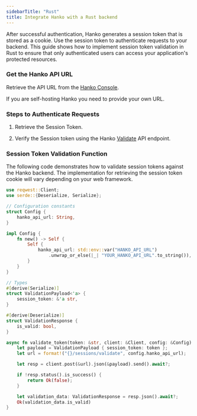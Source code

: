 ```yaml
---
sidebarTitle: "Rust"
title: Integrate Hanko with a Rust backend
---
```



<BackendIntegrationAbout/>

After successful authentication, Hanko generates a session token that is stored as a cookie. Use the session token to authenticate requests to your backend. This guide shows how to implement session token validation in Rust to ensure that only authenticated users can access your application's protected resources.

### Get the Hanko API URL

Retrieve the API URL from the [Hanko Console](https://cloud.hanko.io/).

<Note>If you are self-hosting Hanko you need to provide your own URL.</Note>

### Steps to Authenticate Requests

1. Retrieve the Session Token.

2. Verify the Session token using the Hanko [Validate](/api-reference/public/session-management/validate-a-session-1) API endpoint.

### Session Token Validation Function
The following code demonstrates how to validate session tokens against the Hanko backend. The implementation for retrieving the session token cookie will vary depending on your web framework.

```rust
use reqwest::Client;
use serde::{Deserialize, Serialize};

// Configuration constants
struct Config {
    hanko_api_url: String,
}

impl Config {
    fn new() -> Self {
        Self {
            hanko_api_url: std::env::var("HANKO_API_URL")
                .unwrap_or_else(|_| "YOUR_HANKO_API_URL".to_string()),
        }
    }
}

// Types
#[derive(Serialize)]
struct ValidationPayload<'a> {
    session_token: &'a str,
}

#[derive(Deserialize)]
struct ValidationResponse {
    is_valid: bool,
}

async fn validate_token(token: &str, client: &Client, config: &Config) -> Result<bool, reqwest::Error> {
    let payload = ValidationPayload { session_token: token };
    let url = format!("{}/sessions/validate", config.hanko_api_url);

    let resp = client.post(&url).json(&payload).send().await?;

    if !resp.status().is_success() {
        return Ok(false);
    }

    let validation_data: ValidationResponse = resp.json().await?;
    Ok(validation_data.is_valid)
}
```
